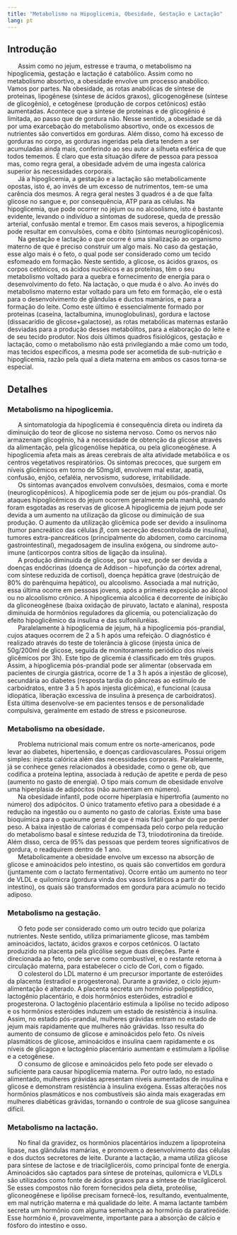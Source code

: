 ```yaml
---
title: "Metabolismo na Hipoglicemia, Obesidade, Gestação e Lactação"
lang: pt
---
```



```{=html}
<script async src="https://www.googletagmanager.com/gtag/js?id=G-S1L73VGCG5"></script>
```
```{=html}
<script>
  window.dataLayer = window.dataLayer || [];
  function gtag(){dataLayer.push(arguments);}
  gtag('js', new Date());

  gtag('config', 'G-S1L73VGCG5');
</script>
```



## Introdução

|       Assim como no jejum, estresse e trauma, o metabolismo na hipoglicemia, gestação e lactação é catabólico. Assim como no metabolismo absortivo, a obesidade envolve um processo anabólico. Vamos por partes. Na obesidade, as rotas anabólicas de síntese de proteínas, lipogênese (síntese de ácidos graxos), glicogenogênese (síntese de glicogênio), e cetogênese (produção de corpos cetônicos) estão aumentadas. Acontece que a síntese de proteínas e de glicogênio é limitada, ao passo que de gordura não. Nesse sentido, a obesidade se dá por uma exarcebação do metabolismo absortivo, onde os excessos de nutrientes são convertidos em gorduras. Além disso, como há excesso de gorduras no corpo, as gorduras ingeridas pela dieta tendem a ser acumuladas ainda mais, conferindo ao seu autor a silhueta esférica de que todos tememos. É claro que esta situação difere de pessoa para pessoa mas, como regra geral, a obesidade advém de uma ingesta calórica superior às necessidades corporais. 

|       Já a hipoglicemia, a gestação e a lactação são metabolicamente opostas, isto é, ao invés de um excesso de nutrimentos, tem-se uma carência dos mesmos. A regra geral nestes 3 quadros é a de que falta glicose no sangue e, por consequência, ATP para as células. Na hipoglicemia, que pode ocorrer no jejum ou no alcoolismo, isto é bastante evidente, levando o indivíduo a sintomas de sudorese, queda de pressão arterial, confusão mental e tremor. Em casos mais severos, a hipoglicemia pode resultar em convulsões, coma e óbito (sintomas neuroglicopênicos). 

|       Na gestação e lactação o que ocorre é uma sinalização ao organismo materno de que é preciso construir um algo mais. No caso da gestação, esse algo mais é o feto, o qual pode ser considerado como um tecido esfomeado em formação. Neste sentido, a glicose, os ácidos graxos, os corpos cetônicos, os ácidos nucléicos e as proteínas, têm o seu metabolismo voltado para a quebra e fornecimento de energia para o desenvolvimento do feto. Na lactação, o que muda é o alvo. Ao invés do metabolismo materno estar voltado para um feto em formação, ele o está para o desenvolvimento de glândulas e ductos mamários, e para a formação do leite. Como este último é essencialmente formado por proteínas (caseína, lactalbumina, imunoglobulinas), gordura e lactose (dissacarídio de glicose+galactose), as rotas metabólicas maternas estarão desviadas para a produção desses metabólitos, para a elaboração do leite e de seu tecido produtor. Nos dois últimos quadros fisiológicos, gestação e lactação, como o metabolismo não está privilegiando a mãe como um todo, mas tecidos específicos, a mesma pode ser acometida de sub-nutrição e hipoglicemia, razão pela qual a dieta materna em ambos os casos torna-se especial.

## Detalhes

### Metabolismo na hipoglicemia. 

|       A sintomatologia da hipoglicemia é consequência direta ou indireta da diminuição do teor de glicose no sistema nervoso. Como os nervos não armazenam glicogênio, há a necessidade de obtenção da glicose através da alimentação, pela glicogenólise hepática, ou pela gliconeogênese. A hipoglicemia afeta mais as áreas cerebrais de alta atividade metabólica e os centros vegetativos respiratórios. Os sintomas precoces, que surgem em níveis glicêmicos em torno de 50mg/dl, envolvem mal estar, apatia, confusão, enjôo, cefaléia, nervosismo, sudorese, irritabilidade. 

|       Os sintomas avançados envolvem convulsões, desmaios, coma e morte (neuroglicopênicos). A hipoglicemia pode ser de jejum ou pós-prandial. Os ataques hipoglicêmicos do jejum ocorrem geralmente pela manhã, quando foram esgotadas as reservas de glicose.A hipoglicemia de jejum pode ser devida a um aumento na utilização da glicose ou diminuição de sua produção. O aumento da utilização glicêmica pode ser devido a insulinoma (tumor pancreático das células $\beta$, com secreção descontrolada de insulina), tumores extra-pancreáticos (principalmente do abdomen, como carcinoma gastrointestinal), megadosagem de insulina exógena, ou síndrome auto-imune (anticorpos contra sítios de ligação da insulina). 

|       A produção diminuida de glicose, por sua vez, pode ser devida a doenças endócrinas (doença de Addison – hipofunção da córtex adrenal, com síntese reduzida de cortisol), doença hepática grave (destruição de 80% do parênquima hepático), ou alcoolismo. Associada a mal nutrição, essa última ocorre em pessoas jovens, após a primeira exposição ao álcool ou no alcoolismo crônico. A hipoglicemia alcoólica é decorrente de inibição da gliconeogênese (baixa oxidação de piruvato, lactato e alanina), resposta diminuida de hormônios reguladores da glicemia, ou potencialização do efeito hipoglicêmico da insulina e das sulfoniluréias. 

|       Paralelamente à hipoglicemia de jejum, há a hipoglicemia pós-prandial, cujos ataques ocorrem de 2 a 5 h após uma refeição. O diagnóstico é realizado através do teste de tolerância à glicose (injesta única de 50g/200ml de glicose, seguida de monitoramento periódico dos níveis glicêmicos por  3h). Este tipo de glicemia é classificado em três grupos. Assim, a hipoglicemia pós-prandial pode ser alimentar (observada em pacientes de cirurgia gástrica, ocorre de 1 a 3 h após a injestão de glicose), secundária ao diabetes (resposta tardia do pâncreas ao estímulo de carboidratos, entre 3 a 5 h após injesta glicêmica), e funcional (causa idiopática, liberação excessiva de insulina à presença de carboidratos). Esta última desenvolve-se em pacientes tensos e de personalidade compulsiva, geralmente em estado de stress e psiconeurose.


### Metabolismo na obesidade. 

|       Problema nutricional mais comum entre os norte-americanos, pode levar ao diabetes, hipertensão, e doenças cardiovasculares. Possui origem simples: injesta calórica além das necessidades corporais. Paralelamente, já se conhece genes relacionados à obesidade, como o gene ob, que codifica a proteína leptina, associada à redução de apetite e perda de peso (aumento no gasto de energia). O tipo mais comum de obesidade envolve uma hiperplasia de adipócitos (não aumentam em número). 

|       Na obesidade infantil, pode ocorre hiperplasia e hipertrofia (aumento no número) dos adipócitos. O único tratamento efetivo para a obesidade é a redução na ingestão ou o aumento no gasto de calorias. Existe uma  base bioquímica para o queixume geral de que é mais fácil ganhar do que perder peso. A baixa injestão de calorias é compensada pelo corpo pela redução do metabolismo basal e síntese reduzida de T3, triiodotironina da tireóide. Além disso, cerca de 95% das pessoas que perdem teores significativos de gordura, o readquirem dentro de 1 ano. 

|       Metabolicamente a obesidade envolve um excesso na absorção de glicose e aminoácidos pelo intestino, os quais são convertidos em gordura (juntamente com o lactato fermentativo). Ocorre então um aumento no teor de VLDL e quilomicra (gordura vinda dos vasos linfáticos a partir do intestino), os quais são transformados em gordura para acúmulo no tecido adiposo.


### Metabolismo na gestação. 

|       O feto pode ser considerado como um outro tecido que polariza nutrientes. Neste sentido, utiliza primariamente glicose, mas também aminoácidos, lactato, ácidos graxos e corpos cetônicos. O lactato produzido na placenta pela glicólise segue duas direções. Parte é direcionada ao feto, onde serve como combustível, e o restante retorna à circulação materna, para estabelecer o ciclo de Cori, com o fígado. 

|       O colesterol do LDL materno é um precursor importante de esteróides da placenta (estradiol e progesterona). Durante a gravidez, o ciclo jejum-alimentação é alterado. A placenta secreta um hormônio polipeptídico, lactogênio placentário, e dois hormônios esteróides, estradiol e progesterona. O lactogênio placentário estimula a lipólise no tecido adiposo e os hormônios esteróides induzem um estado de resistência à insulina. Assim, no estado pós-prandial, mulheres grávidas entram no estado de jejum mais rapidamente que mulheres não grávidas. Isso resulta do aumento de consumo de glicose e aminoácidos pelo feto. Os níveis plasmáticos de glicose, aminoácidos e insulina caem rapidamente e os níveis de glicagon e lactogênio placentário aumentam e estimulam a lipólise e a cetogênese. 

|       O consumo de glicose e aminoácidos pelo feto pode ser elevado o suficiente para causar hipoglicemia materna. Por outro lado, no estado alimentado, mulheres grávidas apresentam níveis aumentados de insulina e glicose e demonstram resistência à insulina exógena. Essas alterações nos hormônios plasmáticos e nos combustíveis são ainda mais exageradas em mulheres diabéticas grávidas, tornando o controle de sua glicose sanguínea difícil.


### Metabolismo na lactação. 

|       No final da gravidez, os hormônios placentários induzem a lipoproteína lipase, nas glândulas mamárias, e promovem o desenvolvimento das células e dos ductos secretores de leite. Durante a lactação, a mama utiliza glicose para síntese de lactose e de triacilgliceróis, como principal fonte de energia. Aminoácidos são captados para síntese de proteínas, quilomicra e VLDLs são utilizados como fonte de ácidos graxos para a síntese de triacilglicerol. Se esses compostos não forem fornecidos pela dieta, proteólise, gliconeogênese e lipólise precisam fornecê-los, resultando, eventualmente, em mal nutrição materna e má qualidade do leite. A mama lactante também secreta um hormônio com alguma semelhança ao hormônio da paratireóide. Esse hormônio é, provavelmente, importante para a absorção de cálcio e fósforo do intestino e osso.




